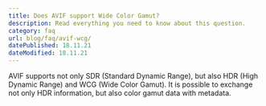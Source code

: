 ```yaml
---
title: Does AVIF support Wide Color Gamut?
description: Read everything you need to know about this question.
category: faq
url: blog/faq/avif-wcg/
datePublished: 18.11.21
dateModified: 18.11.21
---
```


AVIF supports not only SDR (Standard Dynamic Range), but also HDR (High Dynamic Range) and WCG (Wide Color Gamut). It is possible to exchange not only HDR information, but also color gamut data with metadata.
